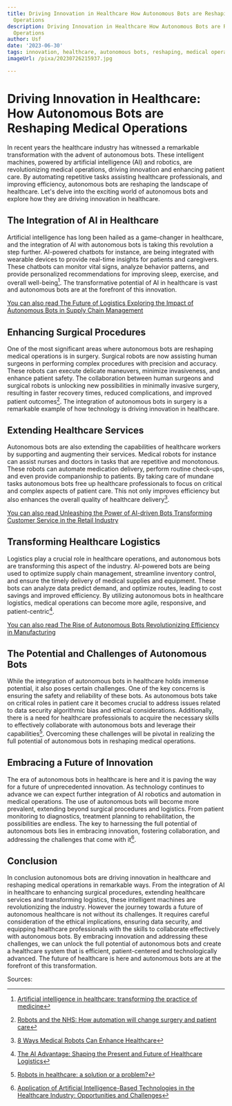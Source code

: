 ```yaml
---
title: Driving Innovation in Healthcare How Autonomous Bots are Reshaping Medical
  Operations
description: Driving Innovation in Healthcare How Autonomous Bots are Reshaping Medical
  Operations
author: Usf
date: '2023-06-30'
tags: innovation, healthcare, autonomous bots, reshaping, medical operations
imageUrl: /pixa/20230726215937.jpg

---
```

# Driving Innovation in Healthcare: How Autonomous Bots are Reshaping Medical Operations

In recent years  the healthcare industry has witnessed a remarkable transformation with the advent of autonomous bots. These intelligent machines, powered by artificial intelligence (AI) and robotics,  are revolutionizing medical operations, driving innovation and enhancing patient care. By automating repetitive tasks assisting healthcare  professionals, and improving efficiency, autonomous bots are reshaping the landscape of healthcare. Let's delve into the  exciting  world of autonomous bots and  explore  how they are driving  innovation in healthcare.

## The Integration of AI in Healthcare

Artificial intelligence has long been hailed as a game-changer in healthcare, and the integration of AI with autonomous bots is taking this  revolution a step further. AI-powered chatbots for instance, are being  integrated with wearable devices to provide real-time insights for patients and caregivers. These chatbots can monitor vital  signs, analyze behavior patterns,  and provide personalized recommendations for improving sleep, exercise,  and overall well-being[^1^]. The transformative potential of AI  in healthcare is  vast and autonomous bots are at the  forefront of this innovation.

[You can also  read The Future of Logistics Exploring the Impact of Autonomous Bots in Supply Chain Management](The%20Future%20of%20Logistics%20Exploring%20the%20Impact%20of%20Autonomous%20Bots%20in%20Supply%20Chain%20Management)


## Enhancing Surgical Procedures

One of the  most significant areas where autonomous bots are reshaping medical operations is in  surgery. Surgical robots are now assisting  human surgeons in performing complex procedures with precision and accuracy. These robots can execute delicate maneuvers, minimize invasiveness, and enhance patient safety. The collaboration between  human surgeons and surgical robots is  unlocking new possibilities in minimally invasive surgery, resulting in faster recovery  times, reduced complications, and improved  patient outcomes[^2^].  The  integration of autonomous bots in surgery is a remarkable  example of  how technology  is driving innovation in healthcare.

## Extending Healthcare Services

Autonomous bots are also extending  the capabilities of  healthcare  workers by supporting and augmenting  their services. Medical robots for instance can assist  nurses and doctors in tasks that are repetitive and monotonous. These robots  can automate medication delivery, perform routine check-ups, and even provide companionship to patients. By taking care of  mundane tasks autonomous bots free up healthcare professionals to focus on critical and complex aspects of  patient care. This not only improves  efficiency but also enhances the overall  quality of healthcare delivery[^3^].

[You can also read  Unleashing the Power of AI-driven Bots Transforming Customer Service in the Retail Industry](Unleashing%20the%20Power%20of%20AI-driven%20Bots%20Transforming%20Customer%20Service%20in%20the%20Retail%20Industry)


## Transforming Healthcare Logistics

Logistics  play a crucial role in healthcare operations, and  autonomous bots are transforming this aspect of the industry. AI-powered bots are being used to optimize  supply chain management, streamline inventory control, and ensure the timely  delivery of medical supplies and equipment.  These bots can analyze data predict demand, and optimize routes, leading to  cost savings and improved efficiency. By utilizing autonomous bots in healthcare  logistics, medical operations can become more agile, responsive, and patient-centric[^4^].

[You can also read The Rise of Autonomous Bots Revolutionizing Efficiency in Manufacturing](The%20Rise%20of%20Autonomous%20Bots%20Revolutionizing%20Efficiency%20in%20Manufacturing)


## The Potential and Challenges of Autonomous Bots

While the integration of autonomous bots in healthcare holds immense potential, it also poses  certain challenges. One of the key concerns  is ensuring  the safety and reliability  of these bots. As autonomous bots take  on critical roles in patient care it becomes crucial to address issues related to data security algorithmic bias and ethical considerations. Additionally, there  is a need for  healthcare  professionals to acquire the necessary  skills to effectively collaborate with autonomous bots and leverage their capabilities[^5^]. Overcoming these challenges  will be pivotal in realizing the full potential of autonomous bots in reshaping medical operations.

## Embracing a Future of Innovation

The era of autonomous bots in healthcare is here and it is paving the  way for a future of unprecedented innovation. As  technology continues to advance we can expect further integration of AI robotics and automation in medical  operations. The use of autonomous bots  will become more prevalent, extending beyond surgical procedures and logistics. From  patient monitoring to diagnostics, treatment planning to rehabilitation, the possibilities are endless. The key to harnessing the full potential of autonomous bots lies in embracing innovation, fostering collaboration, and addressing the challenges that come with it[^6^].

## Conclusion

In conclusion autonomous bots are driving  innovation in healthcare  and  reshaping medical operations in remarkable ways. From the  integration  of AI in healthcare to enhancing  surgical procedures, extending healthcare services and transforming logistics, these intelligent machines are revolutionizing the industry. However the journey  towards a future  of autonomous healthcare is not without its challenges. It requires careful consideration of the ethical implications, ensuring data security, and equipping healthcare  professionals with  the skills to collaborate effectively with autonomous bots. By embracing innovation and addressing these challenges, we can unlock the full  potential of autonomous bots  and create a healthcare system that is efficient, patient-centered and technologically advanced. The future of healthcare is here and  autonomous bots are  at  the forefront of this transformation.

Sources: 
[^1^]: [Artificial intelligence in healthcare: transforming  the practice  of  medicine](https://www.ncbi.nlm.nih.gov/pmc/articles/PMC8285156/)
[^2^]: [Robots and the NHS: How automation will change surgery  and patient care](https://www.zdnet.com/article/robots-and-the-nhs-how-automation-will-change-surgery-and-patient-care/)
[^3^]: [8 Ways Medical  Robots Can Enhance Healthcare](https://medicalfuturist.com/8-exciting-medical-robot-facts/)
[^4^]: [The  AI Advantage: Shaping the Present and Future of Healthcare  Logistics](https://www.medicalcouriers.com/news-from-the-road/ai-healthcare-logistics/)
[^5^]: [Robots in healthcare: a solution or a problem?](https://www.europarl.europa.eu/RegData/etudes/IDAN/2019/638391/IPOL_IDA(2019)638391_EN.pdf)
[^6^]: [Application of Artificial Intelligence-Based Technologies in the Healthcare Industry: Opportunities and Challenges](https://www.mdpi.com/1660-4601/18/1/271)